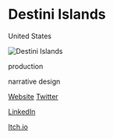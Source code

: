 # Destini Islands

<Location>

United States

</Location>

![Destini Islands](./directory_images/Destini_Islands.png)

<Skills>

production

narrative design

</Skills>

<Personal>

[Website](https://destiniislands.com)
[Twitter](https://twitter.com/destiniislands)

</Personal>

<Business>

[LinkedIn](https://linkedin.com/in/destinibillins)

</Business>

<Games>
<!-- Up to 3 games please! -->

[Itch.io](https://destini.itch.io/)

</Games>
